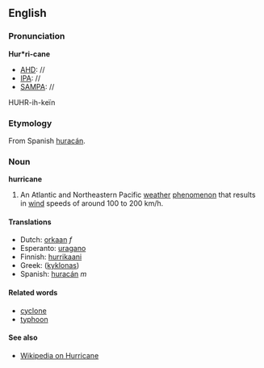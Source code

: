 ==English==

===Pronunciation===
'''Hur*ri-cane'''
*[[AHD]]: //
*[[IPA]]: //
*[[SAMPA]]: //
HUHR-ih-ke&iuml;n

===Etymology===
From Spanish [[huracán]].

===Noun===
'''hurricane'''

#An Atlantic and Northeastern Pacific [[weather]] [[phenomenon]] that results in [[wind]] speeds of around 100 to 200 km/h.

====Translations====
*Dutch: [[orkaan]] ''f''
*Esperanto: [[uragano]]
*Finnish: [[hurrikaani]]
*Greek: ([[kyklonas]])
*Spanish: [[huracán]] ''m''

====Related words====
*[[cyclone]]
*[[typhoon]]

====See also====
*[[wikipedia:en:Hurricane|Wikipedia on Hurricane]]